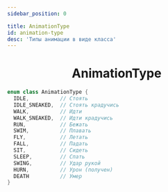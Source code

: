 ```yaml
---
sidebar_position: 0

title: AnimationType
id: animation-type
desc: 'Типы анимации в виде класса'
---
```


<div align="center">

# AnimationType

</div>

```kts
enum class AnimationType {
  IDLE,          // Стоять
  IDLE_SNEAKED,  // Стоять крадучись
  WALK,          // Идти
  WALK_SNEAKED,  // Идти крадучись
  RUN,           // Бежать
  SWIM,          // Плавать
  FLY,           // Летать
  FALL,          // Падать
  SIT,           // Сидеть
  SLEEP,         // Спать
  SWING,         // Удар рукой
  HURN,          // Урон (получен)
  DEATH          // Умер
}
```